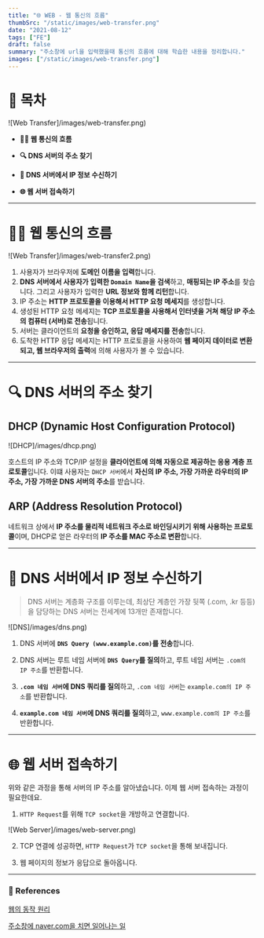 ```yaml
---
title: "🌐 WEB - 웹 통신의 흐름"
thumbSrc: "/static/images/web-transfer.png"
date: "2021-08-12"
tags: ["FE"]
draft: false
summary: "주소창에 url을 입력했을때 통신의 흐름에 대해 학습한 내용을 정리합니다."
images: ["/static/images/web-transfer.png"]
---
```


# 📌 목차

![Web Transfer]/images/web-transfer.png)

- **💁🏻 웹 통신의 흐름**

- **🔍 DNS 서버의 주소 찾기**

- **🎯 DNS 서버에서 IP 정보 수신하기**

- **🌐 웹 서버 접속하기**

---

# 💁🏻 웹 통신의 흐름

![Web Transfer]/images/web-transfer2.png)

1. 사용자가 브라우저에 **도메인 이름을 입력**합니다.
2. **DNS 서버에서 사용자가 입력한 `Domain Name`을 검색**하고, **매핑되는 IP 주소**를 찾습니다. 그리고 사용자가 입력한 **URL 정보와 함께 리턴**합니다.
3. IP 주소는 **HTTP 프로토콜을 이용해서 HTTP 요청 메세지**를 생성합니다.
4. 생성된 HTTP 요청 메세지는 **TCP 프로토콜을 사용해서 인터넷을 거쳐 해당 IP 주소의 컴퓨터 (서버)로 전송**됩니다.
5. 서버는 클라이언트의 **요청을 승인하고, 응답 메세지를 전송**합니다.
6. 도착한 HTTP 응답 메세지는 HTTP 프로토콜을 사용하여 **웹 페이지 데이터로 변환되고, 웹 브라우저의 출력**에 의해 사용자가 볼 수 있습니다.

---

# 🔍 DNS 서버의 주소 찾기

## DHCP (Dynamic Host Configuration Protocol)

![DHCP]/images/dhcp.png)

호스트의 IP 주소와 TCP/IP 설정을 **클라이언트에 의해 자동으로 제공하는 응용 계층 프로토콜**입니다. 이떄 사용자는 `DHCP 서버`에서 **자신의 IP 주소, 가장 가까운 라우터의 IP 주소, 가장 가까운 DNS 서버의 주소**를 받습니다.

## ARP (Address Resolution Protocol)

네트워크 상에서 **IP 주소를 물리적 네트워크 주소로 바인딩시키기 위해 사용하는 프로토콜**이며, DHCP로 얻은 라우터의 **IP 주소를 MAC 주소로 변환**합니다.

---

# 🎯 DNS 서버에서 IP 정보 수신하기

> DNS 서버는 계층화 구조를 이루는데, 최상단 계층인 가장 뒷쪽 (.com, .kr 등등)을 담당하는 DNS 서버는 전세계에 13개만 존재합니다.

![DNS]/images/dns.png)

1. DNS 서버에 **`DNS Query (www.example.com)`를 전송**합니다.

2. DNS 서버는 루트 네임 서버에 **`DNS Query`를 질의**하고, 루트 네임 서버는 `.com의 IP 주소`를 반환합니다.

3. **`.com 네임 서버`에 DNS 쿼리를 질의**하고, `.com 네임 서버`는 `example.com의 IP 주소`를 반환합니다.

4. **`example.com 네임 서버`에 DNS 쿼리를 질의**하고, `www.example.com의 IP 주소`를 반환합니다.

---

# 🌐 웹 서버 접속하기

위와 같은 과정을 통해 서버의 IP 주소를 알아냈습니다. 이제 웹 서버 접속하는 과정이 필요한데요.

1. `HTTP Request`를 위해 `TCP socket`을 개방하고 연결합니다.

![Web Server]/images/web-server.png)

2. TCP 연결에 성공하면, `HTTP Request`가 `TCP socket`을 통해 보내집니다.

3. 웹 페이지의 정보가 응답으로 돌아옵니다.

---

### 🔗 References

[웹의 동작 원리](http://tcpschool.com/webbasic/works)

[주소창에 naver.com을 치면 일어나는 일](https://github.com/WooVictory/Ready-For-Tech-Interview/blob/master/Network/%EC%A3%BC%EC%86%8C%EC%B0%BD%EC%97%90%20naver.com%EC%9D%84%20%EC%B9%98%EB%A9%B4%20%EC%9D%BC%EC%96%B4%EB%82%98%EB%8A%94%20%EC%9D%BC.md)
